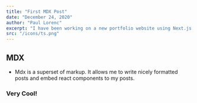 ```yaml
---
title: "First MDX Post"
date: "December 24, 2020"
author: "Paul Lorenc"
excerpt: "I have been working on a new portfolio website using Next.js and MDX to write markup on my Next site."
src: "/icons/ts.png"
---
```


## MDX

- Mdx is a superset of markup. It allows me to write nicely formatted posts and embed react components to my posts.

### Very Cool!
